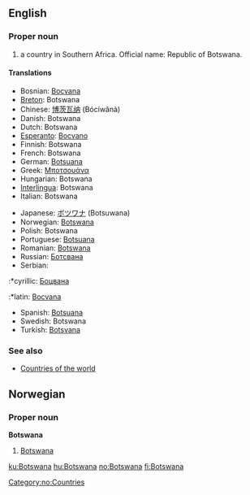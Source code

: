 ==English==

===Proper noun===

# a country in Southern Africa. Official name: Republic of Botswana.

====Translations====
{{top}}
*Bosnian: [[Bocvana#Bosnian|Bocvana]] {{f}}
*[[Breton]]: Botswana
*Chinese: [[博茨瓦纳]] (Bócíwǎnà)
*Danish: Botswana
*Dutch: Botswana
*[[Esperanto]]: [[Bocvano]]
*Finnish: Botswana
*French: Botswana
*German: [[Botsuana]]
*Greek: [[Μποτσουάνα]]
*Hungarian: Botswana
*[[Interlingua]]: Botswana
*Italian: Botswana
{{mid}}
*Japanese: [[ボツワナ]] (Botsuwana)
*Norwegian: [[Botswana#Norwegian|Botswana]]
*Polish: Botswana
*Portuguese: [[Botsuana]]
*Romanian: [[Botswana]] {{f}}
*Russian: [[Ботсвана]]
*Serbian:
:*cyrillic: [[Боцвана#Serbian|Боцвана]] {{f}}
:*latin: [[Bocvana#Serbian|Bocvana]] {{f}}
*Spanish: [[Botsuana]]
*Swedish: Botswana
*Turkish: [[Botsvana]]
{{bottom}}

===See also===
*[[Countries of the world]]

==Norwegian==
===Proper noun===
[[Category:no:Countries]]
'''Botswana'''
#[[#English|Botswana]]

[[ku:Botswana]]
[[hu:Botswana]]
[[no:Botswana]]
[[fi:Botswana]]